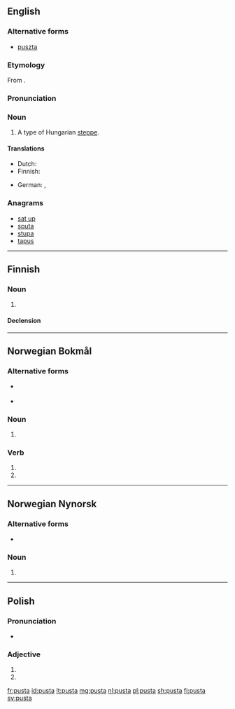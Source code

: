 ==English==
{{wikipedia|puszta}}

===Alternative forms===
* [[puszta]]

===Etymology===
From {{etyl|hu|en}} {{term|puszta|lang=hu}}.

===Pronunciation===
{{rfp|lang=en}}

===Noun===
{{en-noun}}

# A type of Hungarian [[steppe]].

====Translations====
{{trans-top|Hungarian steppe}}
* Dutch: {{t|nl|poesta|f}}
* Finnish: {{t+|fi|pusta}}
{{trans-mid}}
* German: {{t|de|Puszta|f}}, {{qualifier|obsolete}} {{t|de|Pußta|f}}
{{trans-bottom}}

===Anagrams===
* [[sat up#English|sat up]]
* [[sputa#English|sputa]]
* [[stupa#English|stupa]]
* [[tapus#English|tapus]]

----

==Finnish==

===Noun===
{{fi-noun}}

# {{l|en|pusta}}

====Declension====
{{fi-decl-koira|pust|||a}}

----

==Norwegian Bokmål==

===Alternative forms===
* {{qual|of noun}} {{l|nb|pustene|g=n}}
* {{qual|of verb}} {{l|nb|pustet}}

===Noun===
{{head|nb|noun form|g=n}}

# {{inflection of|pust||definite|p|lang=nb}}

===Verb===
{{head|nb|verb form}}

# {{form of|simple past|puste|lang=nb}}
# {{form of|past participle|puste|lang=nb}}

----
==Norwegian Nynorsk==

===Alternative forms===
* {{l|nn|pustane|g=m}}

===Noun===
{{head|nn|noun form|g=m|g2=n}}

# {{inflection of|pust||definite|n|p|lang=nn}}

----
==Polish==

===Pronunciation===
* {{IPA|lang=pl|/ˈpusta/}}

===Adjective===
{{head|pl|adjective form}}

# {{inflection of|lang=pl|pusty||f|nom|s}}
# {{inflection of|lang=pl|pusty||f|voc|s}}

[[fr:pusta]]
[[id:pusta]]
[[lt:pusta]]
[[mg:pusta]]
[[nl:pusta]]
[[pl:pusta]]
[[sh:pusta]]
[[fi:pusta]]
[[sv:pusta]]